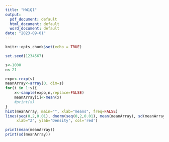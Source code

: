 ---
title: "HW1Q1"
output:
  pdf_document: default
  html_document: default
  word_document: default
date: "2023-09-01"
---

```{r setup, include=FALSE}
knitr::opts_chunk$set(echo = TRUE)
```



```{r cars}
set.seed(1234567)

s<-1000
n<-21

expo<-rexp(s)
meanArray<-array(0, dim=s)
for(i in 1:s){
    x<-sample(expo,n,replace=FALSE)
    meanArray[i]<-mean(x)
    #print(x)
}
hist(meanArray, main="", xlab="means", freq=FALSE)
lines(seq(0,2,0.01), dnorm(seq(0,2,0.01), mean(meanArray), sd(meanArray)), type='l', 
     xlab="Z", ylab='Density', col='red')

print(mean(meanArray))
print(sd(meanArray))
```
